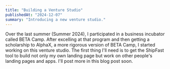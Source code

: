 ```yaml
---
title: "Building a Venture Studio"
publishedAt: "2024-12-07"
summary: "Introducing a new venture studio."
---
```


Over the last summer (Summer 2024), I participated in a business incubator called BETA Camp. After excelling at that program and then getting a scholarship to AlphaX, a more rigorous version of BETA Camp, I started working on this venture studio.
The first thing I'll need is to get the ShipFast tool to build not only my own landing page but work on other people's landing pages and apps. I'll post more in this blog post soon.